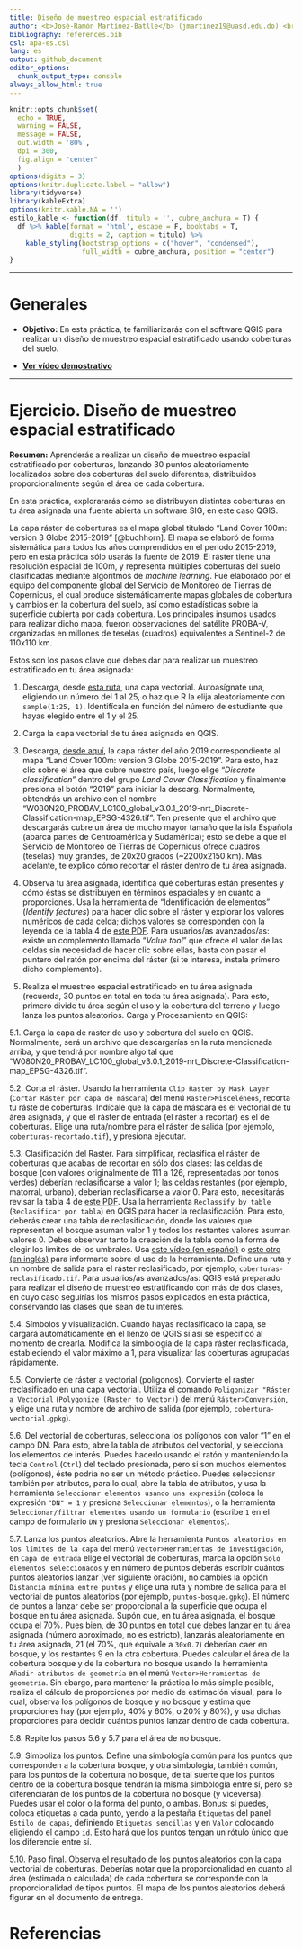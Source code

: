 ```yaml
---
title: Diseño de muestreo espacial estratificado
author: <b>José-Ramón Martínez-Batlle</b> (jmartinez19@uasd.edu.do) <br> Facultad de Ciencias, Universidad Autónoma de Santo Domingo (UASD) <br> Santo Domingo, República Dominicana
bibliography: references.bib
csl: apa-es.csl
lang: es
output: github_document
editor_options: 
  chunk_output_type: console
always_allow_html: true
---
```


<!-- README.md se genera a partir de README.Rmd. Por favor, edita ese archivo. -->

```r
knitr::opts_chunk$set(
  echo = TRUE,
  warning = FALSE,
  message = FALSE,
  out.width = '80%',
  dpi = 300,
  fig.align = "center"
  )
options(digits = 3)
options(knitr.duplicate.label = "allow")
library(tidyverse)
library(kableExtra)
options(knitr.kable.NA = '')
estilo_kable <- function(df, titulo = '', cubre_anchura = T) {
  df %>% kable(format = 'html', escape = F, booktabs = T,
               digits = 2, caption = titulo) %>%
    kable_styling(bootstrap_options = c("hover", "condensed"),
                  full_width = cubre_anchura, position = "center")
}
```

------------------------------------------------------------------------

# Generales


- **Objetivo:** En esta práctica, te familiarizarás con el software QGIS para realizar un diseño de muestreo espacial estratificado usando coberturas del suelo.

- **[Ver vídeo demostrativo](https://drive.google.com/file/d/1k6IotOHj6fUkyfi4rSBK6d320TY45KED/view?usp=drive_link)**

------------------------------------------------------------------------

# Ejercicio. Diseño de muestreo espacial estratificado

**Resumen:** Aprenderás a realizar un diseño de muestreo espacial estratificado por coberturas, lanzando 30 puntos aleatoriamente localizados sobre dos coberturas del suelo diferentes, distribuidos proporcionalmente según el área de cada cobertura.

En esta práctica, explorararás cómo se distribuyen distintas coberturas en tu área asignada una fuente abierta un software SIG, en este caso QGIS.

La capa ráster de coberturas es el mapa global titulado "Land Cover 100m: version 3 Globe 2015-2019" [@buchhorn]. El mapa se elaboró de forma sistemática para todos los años comprendidos en el periodo 2015-2019, pero en esta práctica sólo usarás la fuente de 2019. El ráster tiene una resolución espacial de 100m, y representa múltiples coberturas del suelo clasificadas mediante algoritmos de *machine learning*. Fue elaborado por el equipo del componente global del Servicio de Monitoreo de Tierras de Copernicus, el cual produce sistemáticamente mapas globales de cobertura y cambios en la cobertura del suelo, así como estadísticas sobre la superficie cubierta por cada cobertura. Los principales insumos usados para realizar dicho mapa, fueron observaciones del satélite PROBA-V, organizadas en millones de teselas (cuadros) equivalentes a Sentinel-2 de 110x110 km.

Estos son los pasos clave que debes dar para realizar un muestreo estratificado en tu área asignada:

1.  Descarga, desde [esta ruta](media/fuentes/practica-muestreo), una capa vectorial. Autoasígnate una, eligiendo un número del 1 al 25, o haz que R la elija aleatoriamente con `sample(1:25, 1)`. Identifícala en función del número de estudiante que hayas elegido entre el 1 y el 25.

2. Carga la capa vectorial de tu área asignada en QGIS.

3.  Descarga, [desde aquí](https://lcviewer.vito.be/download), la capa ráster del año 2019 correspondiente al mapa "Land Cover 100m: version 3 Globe 2015-2019". Para esto, haz clic sobre el área que cubre nuestro país, luego elige "*Discrete classification*" dentro del grupo *Land Cover Classification* y finalmente presiona el botón "2019" para iniciar la descarg. Normalmente, obtendrás un archivo con el nombre "W080N20_PROBAV_LC100_global_v3.0.1_2019-nrt_Discrete-Classification-map_EPSG-4326.tif". Ten presente que el archivo que descargarás cubre un área de mucho mayor tamaño que la isla Española (abarca partes de Centroamérica y Sudamérica); esto se debe a que el Servicio de Monitoreo de Tierras de Copernicus ofrece cuadros (teselas) muy grandes, de 20x20 grados (~2200x2150 km). Más adelante, te explico cómo recortar el ráster dentro de tu área asignada.

4. Observa tu área asignada, identifica qué coberturas están presentes y cómo éstas se distribuyen en términos espaciales y en cuanto a proporciones. Usa la herramienta de "Identificación de elementos" (*Identify features*) para hacer clic sobre el ráster y explorar los valores numéricos de cada celda; dichos valores se corresponden con la leyenda de la tabla 4 de [este PDF](https://zenodo.org/records/4723921/files/CGLOPS1_PUM_LC100m-V3_I3.4.pdf?download=1). Para usuarios/as avanzados/as: existe un complemento llamado "*Value tool*" que ofrece el valor de las celdas sin necesidad de hacer clic sobre ellas, basta con pasar el puntero del ratón por encima del ráster (si te interesa, instala primero dicho complemento).

5. Realiza el muestreo espacial estratificado en tu área asignada (recuerda, 30 puntos en total en toda tu área asignada). Para esto, primero divide tu área según el uso y la cobertura del terreno y luego lanza los puntos aleatorios. Carga y Procesamiento en QGIS:

  5.1. Carga la capa de raster de uso y cobertura del suelo en QGIS. Normalmente, será un archivo que descargarías en la ruta mencionada arriba, y que tendrá por nombre algo tal que "W080N20_PROBAV_LC100_global_v3.0.1_2019-nrt_Discrete-Classification-map_EPSG-4326.tif".
  
  5.2. Corta el ráster. Usando la herramienta `Clip Raster by Mask Layer` (`Cortar Ráster por capa de máscara`) del menú `Raster>Misceléneos`, recorta tu ráste de coberturas. Indícale que la capa de máscara es el vectorial de tu área asignada, y que el ráster de entrada (el ráster a recortar) es el de coberturas. Elige una ruta/nombre para el ráster de salida (por ejemplo, `coberturas-recortado.tif`), y presiona ejecutar.
  
  5.3. Clasificación del Raster. Para simplificar, reclasifica el ráster de coberturas que acabas de recortar en sólo dos clases: las celdas de bosque (con valores originalmente de 111 a 126, representadas por tonos verdes) deberían reclasificarse a valor 1; las celdas restantes (por ejemplo, matorral, urbano), deberían reclasificarse a valor 0. Para esto, necesitarás revisar la tabla 4 de [este PDF](https://zenodo.org/records/4723921/files/CGLOPS1_PUM_LC100m-V3_I3.4.pdf?download=1). Usa la herramienta `Reclassify by table` (`Reclasificar por tabla`) en QGIS para hacer la reclasificación. Para esto, deberás crear una tabla de reclasificación, donde los valores que representan el bosque asuman valor 1 y todos los restantes valores asuman valores 0. Debes observar tanto la creación de la tabla como la forma de elegir los límites de los umbrales. Usa [este vídeo (en español)](https://www.youtube.com/watch?v=hT_7BI93gEg) o [este otro (en inglés)](https://www.youtube.com/watch?v=s7KrIjvcCz0) para informarte sobre el uso de la herramienta. Define una ruta y un nombre de salida para el ráster reclasificado, por ejemplo, `coberturas-reclasificado.tif`. Para usuarios/as avanzados/as: QGIS está preparado para realizar el diseño de muestreo estratificando con más de dos clases, en cuyo caso seguirías los mismos pasos explicados en esta práctica, conservando las clases que sean de tu interés.
  
  5.4. Símbolos y visualización. Cuando hayas reclasificado la capa, se cargará automáticamente en el lienzo de QGIS si así se especificó al momento de crearla. Modifica la simbología de la capa ráster reclasificada, estableciendo el valor máximo a 1, para visualizar las coberturas agrupadas rápidamente.
  
  5.5. Convierte de ráster a vectorial (polígonos). Convierte el raster reclasificado en una capa vectorial. Utiliza el comando `Poligonizar "Ráster a Vectorial` (`Polygonize (Raster to Vector)`) del menú `Ráster>Conversión`, y elige una ruta y nombre de archivo de salida (por ejemplo, `cobertura-vectorial.gpkg`).

  5.6. Del vectorial de coberturas, selecciona los polígonos con valor "1" en el campo DN. Para esto, abre la tabla de atributos del vectorial, y selecciona los elementos de interés. Puedes hacerlo usando el ratón y manteniendo la tecla `Control` (`Ctrl`) del teclado presionada, pero si son muchos elementos (polígonos), éste podría no ser un método práctico. Puedes seleccionar también por atributos, para lo cual, abre la tabla de atributos, y usa la herramienta `Seleccionar elementos usando una expresión` (coloca la expresión  `"DN" = 1` y presiona `Seleccionar elementos`), o la herramienta `Seleccionar/filtrar elementos usando un formulario` (escribe `1` en el campo de formulario `DN` y presiona `Seleccionar elementos`).
  
  5.7. Lanza los puntos aleatorios. Abre la herramienta `Puntos aleatorios en los límites de la capa` del menú `Vector>Herramientas de investigación`, en `Capa de entrada` elige el vectorial de coberturas, marca la opción `Sólo elementos seleccionados` y en número de puntos deberás escribir cuántos puntos aleatorios lanzar (ver siguiente oración), no cambies la opción `Distancia mínima entre puntos` y elige una ruta y nombre de salida para el vectorial de puntos aleatorios (por ejemplo, `puntos-bosque.gpkg`). El número de puntos a lanzar debe ser proporcional a la superficie que ocupa el bosque en tu área asignada. Supón que, en tu área asignada, el bosque ocupa el 70%. Pues bien, de 30 puntos en total que debes lanzar en tu área asignada (número aproximado, no es estricto), lanzarás aleatoriamente en tu área asignada, 21 (el 70%, que equivale a `30x0.7`) deberían caer en bosque, y los restantes 9 en la otra cobertura. Puedes calcular el área de la cobertura bosque y de la cobertura no bosque usando la herramienta `Añadir atributos de geometría` en el menú `Vector>Herramientas de geometría`. Sin ebargo, para mantener la práctica lo más simple posible, realiza el cálculo de proporciones por medio de estimación visual, para lo cual, observa los polígonos de bosque y no bosque y estima que proporciones hay (por ejemplo, 40% y 60%, o 20% y 80%), y usa dichas proporciones para decidir cuántos puntos lanzar dentro de cada cobertura.
        
  5.8. Repite los pasos 5.6 y 5.7 para el área de no bosque.
  
  5.9. Simboliza los puntos. Define una simbología común para los puntos que corresponden a la cobertura bosque, y otra simbología, también común, para los puntos de la cobertura no bosque, de tal suerte que los puntos dentro de la cobertura bosque tendrán la misma simbología entre sí, pero se diferenciarán de los puntos de la cobertura no bosque (y viceversa). Puedes usar el color o la forma del punto, o ambas. Bonus: si puedes, coloca etiquetas a cada punto, yendo a la pestaña `Etiquetas` del panel `Estilo de capas`, definiendo `Etiquetas sencillas` y en `Valor` colocando eligiendo el campo `id`. Esto hará que los puntos tengan un rótulo único que los diferencie entre sí.

  5.10. Paso final. Observa el resultado de los puntos aleatorios con la capa vectorial de coberturas. Deberías notar que la proporcionalidad en cuanto al área (estimada o calculada) de cada cobertura se corresponde con la proporcionalidad de tipos puntos. El mapa de los puntos aleatorios deberá figurar en el documento de entrega.

# Referencias

